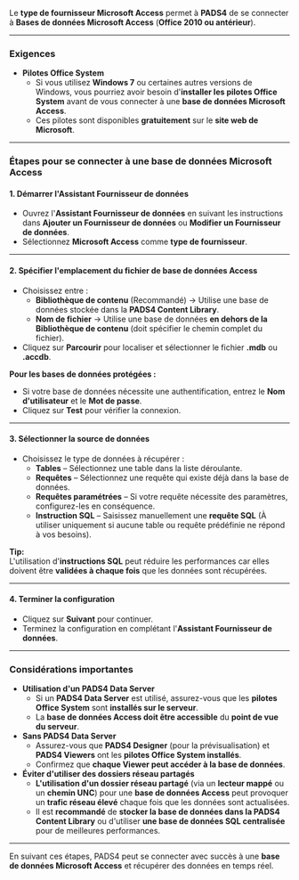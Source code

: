 Le **type de fournisseur Microsoft Access** permet à **PADS4** de se connecter à **Bases de données Microsoft Access** (**Office 2010 ou antérieur**).

***

### **Exigences**

* **Pilotes Office System**
  * Si vous utilisez **Windows 7** ou certaines autres versions de Windows, vous pourriez avoir besoin d'**installer les pilotes Office System** avant de vous connecter à une **base de données Microsoft Access**.
  * Ces pilotes sont disponibles **gratuitement** sur le **site web de Microsoft**.

***

### **Étapes pour se connecter à une base de données Microsoft Access**

#### **1. Démarrer l'Assistant Fournisseur de données**

* Ouvrez l'**Assistant Fournisseur de données** en suivant les instructions dans **Ajouter un Fournisseur de données** ou **Modifier un Fournisseur de données**.
* Sélectionnez **Microsoft Access** comme **type de fournisseur**.

***

#### **2. Spécifier l'emplacement du fichier de base de données Access**

* Choisissez entre :
  * **Bibliothèque de contenu** (Recommandé) → Utilise une base de données stockée dans la **PADS4 Content Library**.
  * **Nom de fichier** → Utilise une base de données **en dehors de la Bibliothèque de contenu** (doit spécifier le chemin complet du fichier).
* Cliquez sur **Parcourir** pour localiser et sélectionner le fichier **.mdb** ou **.accdb**.

**Pour les bases de données protégées :**

* Si votre base de données nécessite une authentification, entrez le **Nom d'utilisateur** et le **Mot de passe**.
* Cliquez sur **Test** pour vérifier la connexion.

***

#### **3. Sélectionner la source de données**

* Choisissez le type de données à récupérer :
  * **Tables** – Sélectionnez une table dans la liste déroulante.
  * **Requêtes** – Sélectionnez une requête qui existe déjà dans la base de données.
  * **Requêtes paramétrées** – Si votre requête nécessite des paramètres, configurez-les en conséquence.
  * **Instruction SQL** – Saisissez manuellement une **requête SQL** (À utiliser uniquement si aucune table ou requête prédéfinie ne répond à vos besoins).

**Tip:**\
L'utilisation d'**instructions SQL** peut réduire les performances car elles doivent être **validées à chaque fois** que les données sont récupérées.

***

#### **4. Terminer la configuration**

* Cliquez sur **Suivant** pour continuer.
* Terminez la configuration en complétant l'**Assistant Fournisseur de données**.

***

### **Considérations importantes**

* **Utilisation d'un PADS4 Data Server**
  * Si un **PADS4 Data Server** est utilisé, assurez-vous que les **pilotes Office System** sont **installés sur le serveur**.
  * La **base de données Access doit être accessible** du **point de vue du serveur**.
* **Sans PADS4 Data Server**
  * Assurez-vous que **PADS4 Designer** (pour la prévisualisation) et **PADS4 Viewers** ont les **pilotes Office System installés**.
  * Confirmez que **chaque Viewer peut accéder à la base de données**.
* **Éviter d'utiliser des dossiers réseau partagés**
  * **L'utilisation d'un dossier réseau partagé** (via un **lecteur mappé** ou un **chemin UNC**) pour une **base de données Access** peut provoquer un **trafic réseau élevé** chaque fois que les données sont actualisées.
  * Il est **recommandé** de **stocker la base de données dans la PADS4 Content Library** ou d'utiliser **une base de données SQL centralisée** pour de meilleures performances.

***

En suivant ces étapes, PADS4 peut se connecter avec succès à une **base de données Microsoft Access** et récupérer des données en temps réel.
